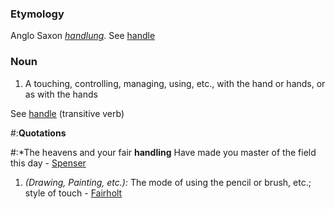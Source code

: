 ===Etymology===
Anglo Saxon ''[[handlung]]''.  See [[handle]]
===Noun===
#A touching, controlling, managing, using, etc., with the hand or hands, or as with the hands
See [[handle]] (transitive verb)
#:'''Quotations'''
#:*The heavens and your fair '''handling''' Have made you master of the field this day - [[Spenser]]
#''(Drawing, Painting, etc.):'' The mode of using the pencil or brush, etc.; style of touch - [[Fairholt]]